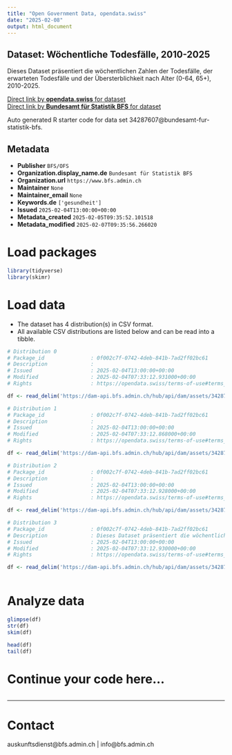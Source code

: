 ```yaml
---
title: "Open Government Data, opendata.swiss"
date: "2025-02-08"
output: html_document
---
```


## Dataset: Wöchentliche Todesfälle, 2010-2025

Dieses Dataset präsentiert die wöchentlichen Zahlen der Todesfälle, der erwarteten Todesfälle und der Übersterblichkeit nach Alter (0-64, 65+), 2010-2025.

[Direct link by **opendata.swiss** for dataset](https://opendata.swiss/de/dataset/wochentliche-todesfalle-2010-20251)<br>
[Direct link by **Bundesamt für Statistik BFS** for dataset](https://www.bfs.admin.ch/asset/de/ts-d-14.03.04.03-wr)

Auto generated R starter code for data set 34287607@bundesamt-fur-statistik-bfs.

## Metadata

- **Publisher** `BFS/OFS`
- **Organization.display_name.de** `Bundesamt für Statistik BFS`
- **Organization.url** `https://www.bfs.admin.ch`
- **Maintainer** `None`
- **Maintainer_email** `None`
- **Keywords.de** `['gesundheit']`
- **Issued** `2025-02-04T13:00:00+00:00`
- **Metadata_created** `2025-02-05T09:35:52.101518`
- **Metadata_modified** `2025-02-07T09:35:56.266020`


# Load packages

```r

library(tidyverse)
library(skimr)

```

# Load data

-   The dataset has 4 distribution(s) in CSV format.
-   All available CSV distributions are listed below and can be read into a tibble.

```r

# Distribution 0
# Package_id               : 0f002c7f-0742-4deb-841b-7ad2ff02bc61
# Description              : 
# Issued                   : 2025-02-04T13:00:00+00:00
# Modified                 : 2025-02-04T07:33:12.931000+00:00
# Rights                   : https://opendata.swiss/terms-of-use#terms_by_ask

df <- read_delim('https://dam-api.bfs.admin.ch/hub/api/dam/assets/34287618/master')

# Distribution 1
# Package_id               : 0f002c7f-0742-4deb-841b-7ad2ff02bc61
# Description              : 
# Issued                   : 2025-02-04T13:00:00+00:00
# Modified                 : 2025-02-04T07:33:12.868000+00:00
# Rights                   : https://opendata.swiss/terms-of-use#terms_by_ask

df <- read_delim('https://dam-api.bfs.admin.ch/hub/api/dam/assets/34287610/master')

# Distribution 2
# Package_id               : 0f002c7f-0742-4deb-841b-7ad2ff02bc61
# Description              : 
# Issued                   : 2025-02-04T13:00:00+00:00
# Modified                 : 2025-02-04T07:33:12.928000+00:00
# Rights                   : https://opendata.swiss/terms-of-use#terms_by_ask

df <- read_delim('https://dam-api.bfs.admin.ch/hub/api/dam/assets/34287614/master')

# Distribution 3
# Package_id               : 0f002c7f-0742-4deb-841b-7ad2ff02bc61
# Description              : Dieses Dataset präsentiert die wöchentlichen Zahlen der Todesfälle, der erwarteten Todesfälle und der Übersterblichkeit nach Alter (0-64, 65+), 2010-2025.
# Issued                   : 2025-02-04T13:00:00+00:00
# Modified                 : 2025-02-04T07:33:12.930000+00:00
# Rights                   : https://opendata.swiss/terms-of-use#terms_by_ask

df <- read_delim('https://dam-api.bfs.admin.ch/hub/api/dam/assets/34287619/master')



```

# Analyze data

```r

glimpse(df)
str(df)
skim(df)

head(df)
tail(df)

```

# Continue your code here...

```r

```

------------------------------------------------------------------------

# Contact

auskunftsdienst@bfs.admin.ch | info@bfs.admin.ch

